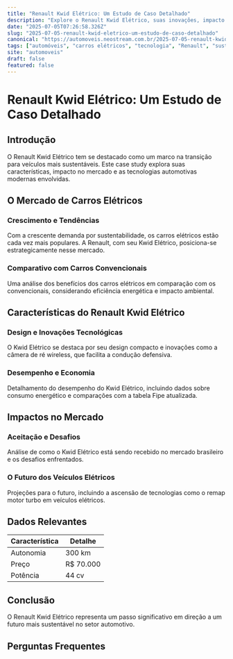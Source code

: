 ```yaml
---
title: "Renault Kwid Elétrico: Um Estudo de Caso Detalhado"
description: "Explore o Renault Kwid Elétrico, suas inovações, impacto no mercado e a importância das tecnologias automotivas modernas."
date: "2025-07-05T07:26:58.326Z"
slug: "2025-07-05-renault-kwid-eletrico-um-estudo-de-caso-detalhado"
canonical: "https://automoveis.neostream.com.br/2025-07-05-renault-kwid-eletrico-um-estudo-de-caso-detalhado"
tags: ["automóveis", "carros elétricos", "tecnologia", "Renault", "sustentabilidade"]
site: "automoveis"
draft: false
featured: false
---
```


# Renault Kwid Elétrico: Um Estudo de Caso Detalhado

## Introdução
O Renault Kwid Elétrico tem se destacado como um marco na transição para veículos mais sustentáveis. Este case study explora suas características, impacto no mercado e as tecnologias automotivas modernas envolvidas.

## O Mercado de Carros Elétricos
### Crescimento e Tendências
Com a crescente demanda por sustentabilidade, os carros elétricos estão cada vez mais populares. A Renault, com seu Kwid Elétrico, posiciona-se estrategicamente nesse mercado.

### Comparativo com Carros Convencionais
Uma análise dos benefícios dos carros elétricos em comparação com os convencionais, considerando eficiência energética e impacto ambiental.

## Características do Renault Kwid Elétrico
### Design e Inovações Tecnológicas
O Kwid Elétrico se destaca por seu design compacto e inovações como a câmera de ré wireless, que facilita a condução defensiva.

### Desempenho e Economia
Detalhamento do desempenho do Kwid Elétrico, incluindo dados sobre consumo energético e comparações com a tabela Fipe atualizada.

## Impactos no Mercado
### Aceitação e Desafios
Análise de como o Kwid Elétrico está sendo recebido no mercado brasileiro e os desafios enfrentados.

### O Futuro dos Veículos Elétricos
Projeções para o futuro, incluindo a ascensão de tecnologias como o remap motor turbo em veículos elétricos.

## Dados Relevantes
| Característica | Detalhe |
|----------------|---------|
| Autonomia      | 300 km  |
| Preço          | R$ 70.000 |
| Potência       | 44 cv   |

## Conclusão
O Renault Kwid Elétrico representa um passo significativo em direção a um futuro mais sustentável no setor automotivo.

## Perguntas Frequentes